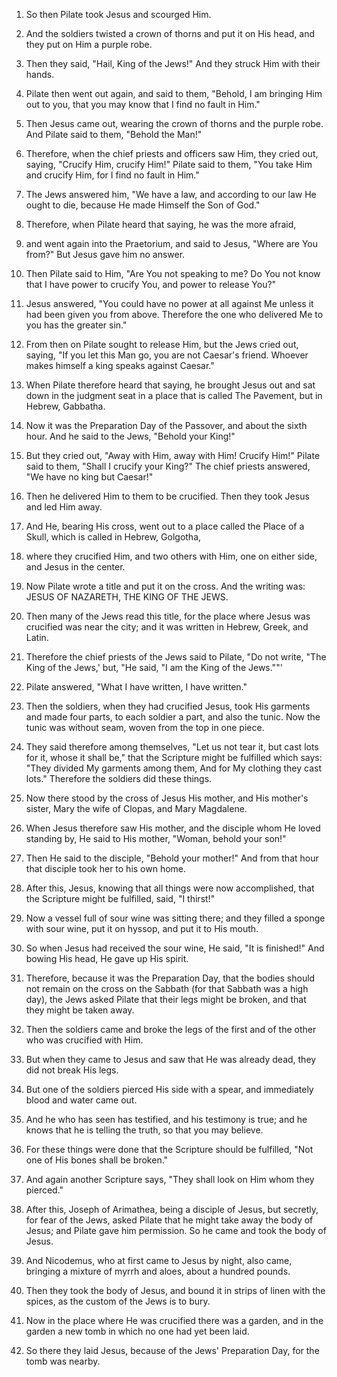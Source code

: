 
1. So then Pilate took Jesus and scourged Him.

2. And the soldiers twisted a crown of thorns and put it on His head, and they put on Him a purple robe.

3. Then they said, "Hail, King of the Jews!" And they struck Him with their hands.

4. Pilate then went out again, and said to them, "Behold, I am bringing Him out to you, that you may know that I find no fault in Him."

5. Then Jesus came out, wearing the crown of thorns and the purple robe. And Pilate said to them, "Behold the Man!"

6. Therefore, when the chief priests and officers saw Him, they cried out, saying, "Crucify Him, crucify Him!" Pilate said to them, "You take Him and crucify Him, for I find no fault in Him."

7. The Jews answered him, "We have a law, and according to our law He ought to die, because He made Himself the Son of God."

8. Therefore, when Pilate heard that saying, he was the more afraid,

9. and went again into the Praetorium, and said to Jesus, "Where are You from?" But Jesus gave him no answer.

10. Then Pilate said to Him, "Are You not speaking to me? Do You not know that I have power to crucify You, and power to release You?"

11. Jesus answered, "You could have no power at all against Me unless it had been given you from above. Therefore the one who delivered Me to you has the greater sin."

12. From then on Pilate sought to release Him, but the Jews cried out, saying, "If you let this Man go, you are not Caesar's friend. Whoever makes himself a king speaks against Caesar."

13. When Pilate therefore heard that saying, he brought Jesus out and sat down in the judgment seat in a place that is called The Pavement, but in Hebrew, Gabbatha.

14. Now it was the Preparation Day of the Passover, and about the sixth hour. And he said to the Jews, "Behold your King!"

15. But they cried out, "Away with Him, away with Him! Crucify Him!" Pilate said to them, "Shall I crucify your King?" The chief priests answered, "We have no king but Caesar!"

16. Then he delivered Him to them to be crucified. Then they took Jesus and led Him away.

17. And He, bearing His cross, went out to a place called the Place of a Skull, which is called in Hebrew, Golgotha,

18. where they crucified Him, and two others with Him, one on either side, and Jesus in the center.

19. Now Pilate wrote a title and put it on the cross. And the writing was: JESUS OF NAZARETH, THE KING OF THE JEWS.

20. Then many of the Jews read this title, for the place where Jesus was crucified was near the city; and it was written in Hebrew, Greek, and Latin.

21. Therefore the chief priests of the Jews said to Pilate, "Do not write, "The King of the Jews,' but, "He said, "I am the King of the Jews.""'

22. Pilate answered, "What I have written, I have written."

23. Then the soldiers, when they had crucified Jesus, took His garments and made four parts, to each soldier a part, and also the tunic. Now the tunic was without seam, woven from the top in one piece.

24. They said therefore among themselves, "Let us not tear it, but cast lots for it, whose it shall be," that the Scripture might be fulfilled which says: "They divided My garments among them, And for My clothing they cast lots." Therefore the soldiers did these things.

25. Now there stood by the cross of Jesus His mother, and His mother's sister, Mary the wife of Clopas, and Mary Magdalene.

26. When Jesus therefore saw His mother, and the disciple whom He loved standing by, He said to His mother, "Woman, behold your son!"

27. Then He said to the disciple, "Behold your mother!" And from that hour that disciple took her to his own home.

28. After this, Jesus, knowing that all things were now accomplished, that the Scripture might be fulfilled, said, "I thirst!"

29. Now a vessel full of sour wine was sitting there; and they filled a sponge with sour wine, put it on hyssop, and put it to His mouth.

30. So when Jesus had received the sour wine, He said, "It is finished!" And bowing His head, He gave up His spirit.

31. Therefore, because it was the Preparation Day, that the bodies should not remain on the cross on the Sabbath (for that Sabbath was a high day), the Jews asked Pilate that their legs might be broken, and that they might be taken away.

32. Then the soldiers came and broke the legs of the first and of the other who was crucified with Him.

33. But when they came to Jesus and saw that He was already dead, they did not break His legs.

34. But one of the soldiers pierced His side with a spear, and immediately blood and water came out.

35. And he who has seen has testified, and his testimony is true; and he knows that he is telling the truth, so that you may believe.

36. For these things were done that the Scripture should be fulfilled, "Not one of His bones shall be broken."

37. And again another Scripture says, "They shall look on Him whom they pierced."

38. After this, Joseph of Arimathea, being a disciple of Jesus, but secretly, for fear of the Jews, asked Pilate that he might take away the body of Jesus; and Pilate gave him permission. So he came and took the body of Jesus.

39. And Nicodemus, who at first came to Jesus by night, also came, bringing a mixture of myrrh and aloes, about a hundred pounds.

40. Then they took the body of Jesus, and bound it in strips of linen with the spices, as the custom of the Jews is to bury.

41. Now in the place where He was crucified there was a garden, and in the garden a new tomb in which no one had yet been laid.

42. So there they laid Jesus, because of the Jews' Preparation Day, for the tomb was nearby.


